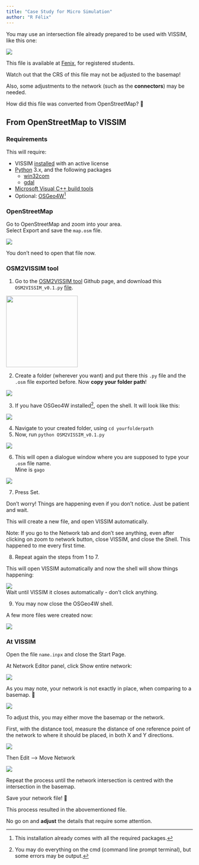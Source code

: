 ```yaml
---
title: "Case Study for Micro Simulation"
author: "R Félix"
---
```


You may use an intersection file already prepared to be used with VISSIM, like this one:

![](images/clipboard-2674834530.png)

This file is available at [Fenix](https://fenix.tecnico.ulisboa.pt/downloadFile/845043405615934/GagoCoutinho_moved.zip), for registered students.

::: {.callout-important appearance="simple"}
Watch out that the CRS of this file may not be adjusted to the basemap!

Also, some adjustments to the network (such as the **connectors**) may be needed.
:::

How did this file was converted from OpenStreetMap?
🧐

## From OpenStreetMap to VISSIM

### Requirements

This will require:

-   VISSIM [installed](vissim.qmd#vissim-install) with an active license
-   [Python](https://www.python.org/downloads/) 3.x, and the following packages
    -   [win32com](https://pypi.org/project/pywin32/)
    -   [gdal](https://gdal.org/en/latest/api/python_bindings.html)
-   [Microsoft Visual C++ build tools](https://stackoverflow.com/a/54136652)
-   Optional: [OSGeo4W](https://trac.osgeo.org/osgeo4w/)[^1]

[^1]: This installation already comes with all the required packages.

### OpenStreetMap

Go to OpenStreetMap and zoom into your area.\
Select Export and save the `map.osm` file.

![](images/clipboard-560841291.png)

You don't need to open that file now.

### OSM2VISSIM tool

1.  Go to the [OSM2VISSIM tool](https://github.com/bmetrafficlab/OSM2VISSIM/) Github page, and download this `OSM2VISSIM_v0.1.py` [file](https://github.com/bmetrafficlab/OSM2VISSIM/blob/main/OSM2VISSIM%20tool/OSM2VISSIM_v0.1.py).

![](images/clipboard-3354929018.png){width="193"}

2.  Create a folder (wherever you want) and put there this `.py` file and the `.osm` file exported before. Now **copy your folder path**!

![](images/clipboard-789558749.png)

3.  If you have OSGeo4W installed[^2], open the shell. It will look like this:

[^2]: You may do everything on the cmd (command line prompt terminal), but some errors may be output.

![](images/clipboard-1368820168.png)

4.  Navigate to your created folder, using `cd yourfolderpath`
5.  Now, run `python OSM2VISSIM_v0.1.py`

![](images/clipboard-1335430846.png)

6.  This will open a dialogue window where you are supposed to type your `.osm` file name.\
    Mine is `gago`

![](images/clipboard-1386225607.png)

7.  Press Set.

::: {.callout-note appearance="simple"}
Don't worry!
Things are happening even if you don't notice.
Just be patient and wait.
:::

This will create a new file, and open VISSIM automatically.

Note: If you go to the Network tab and don't see anything, even after clicking on zoom to network button, close VISSIM, and close the Shell.
This happened to me every first time.

8.  Repeat again the steps from 1 to 7.

This will open VISSIM automatically and now the shell will show things happening:

![](images/clipboard-2046495721.png)\
Wait until VISSIM it closes automatically - don't click anything.

9.  You may now close the OSGeo4W shell.

A few more files were created now:

![](images/clipboard-638341654.png)

### At VISSIM

Open the file `name.inpx` and close the Start Page.

At Network Editor panel, click Show entire network:

![](images/clipboard-3426944487.png)

As you may note, your network is not exactly in place, when comparing to a basemap.
🥴

![](images/clipboard-3625359455.png)

To adjust this, you may either move the basemap or the network.

First, with the distance tool, measure the distance of one reference point of the network to where it should be placed, in both X and Y directions.

![](images/clipboard-1628707682.png)

Then Edit ⟶ Move Network

![](images/clipboard-1913791636.png)

Repeat the process until the network intersection is centred with the intersection in the basemap.

Save your network file!
🎉

This process resulted in the abovementioned file.

No go on and **adjust** the details that require some attention.

